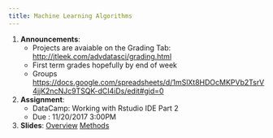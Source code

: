 ```yaml
---
title: Machine Learning Algorithms
---
```


1. __Announcements__: 
    * Projects are avaiable on the Grading Tab: [http://jtleek.com/advdatasci/grading.html](grading.html)
    * First term grades hopefully by end of week
    * Groups [https://docs.google.com/spreadsheets/d/1mSlXt8HDOcMKPVb2TsrV4jjK2ncNJc9TSQK-dCI4iDs/edit#gid=0](https://docs.google.com/spreadsheets/d/1mSlXt8HDOcMKPVb2TsrV4jjK2ncNJc9TSQK-dCI4iDs/edit#gid=0)
2. __Assignment__: 
    * DataCamp: Working with Rstudio IDE Part 2
    * Due : 11/20/2017 3:00PM
3. __Slides__: [Overview](http://jtleek.com/advdatasci/slides/13-machine-learning-slides.html) [Methods](https://docs.google.com/presentation/d/120Wer0YimQ3SKqOQ-M-MYf0A0-PqQTohYdUESifj1NQ/edit?usp=sharing)
